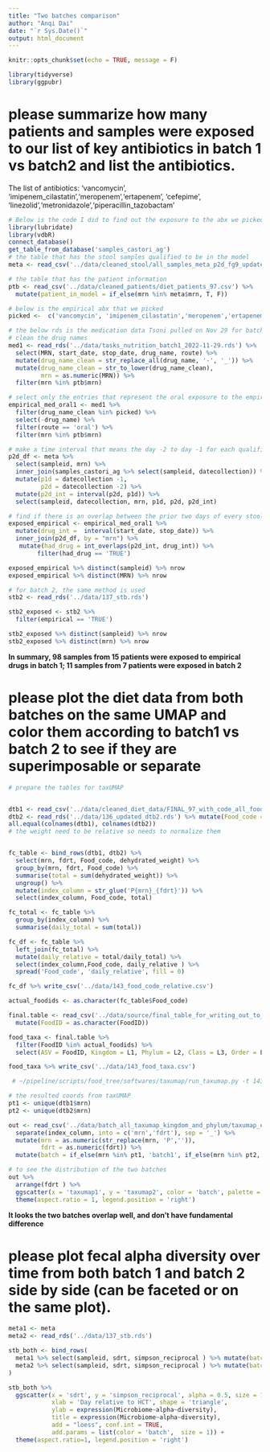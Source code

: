 ```yaml
---
title: "Two batches comparison"
author: "Anqi Dai"
date: "`r Sys.Date()`"
output: html_document
---
```


```r
knitr::opts_chunk$set(echo = TRUE, message = F)
```

```r
library(tidyverse)
library(ggpubr)
```




# please summarize how many patients and samples were exposed to our list of key antibiotics in batch 1 vs batch2 and list the antibiotics.

The list of antibiotics: 'vancomycin', 'imipenem_cilastatin','meropenem','ertapenem', 'cefepime', 'linezolid','metronidazole','piperacillin_tazobactam'

```r
# Below is the code I did to find out the exposure to the abx we picked orally
library(lubridate)
library(vdbR)
connect_database()
get_table_from_database('samples_castori_ag')
# the table that has the stool samples qualified to be in the model
meta <- read_csv('../data/cleaned_stool/all_samples_meta_p2d_fg9_updated.csv')

# the table that has the patient information
ptb <- read_csv('../data/cleaned_patients/diet_patients_97.csv') %>% 
  mutate(patient_in_model = if_else(mrn %in% meta$mrn, T, F))

# below is the empirical abx that we picked 
picked <-  c('vancomycin', 'imipenem_cilastatin','meropenem','ertapenem', 'cefepime', 'linezolid','metronidazole','piperacillin_tazobactam')

# the below rds is the medication data Tsoni pulled on Nov 29 for batch 1 
# clean the drug names
med1 <- read_rds('../data/tasks_nutrition_batch1_2022-11-29.rds') %>% 
  select(MRN, start_date, stop_date, drug_name, route) %>% 
  mutate(drug_name_clean = str_replace_all(drug_name, '-', '_')) %>% 
  mutate(drug_name_clean = str_to_lower(drug_name_clean),
         mrn = as.numeric(MRN)) %>% 
  filter(mrn %in% ptb$mrn)

# select only the entries that represent the oral exposure to the empirical drugs
empirical_med_oral1 <- med1 %>% 
  filter(drug_name_clean %in% picked) %>% 
  select(-drug_name) %>% 
  filter(route == 'oral') %>% 
  filter(mrn %in% ptb$mrn)

# make a time interval that means the day -2 to day -1 for each qualified stool sample
p2d_df <- meta %>% 
  select(sampleid, mrn) %>% 
  inner_join(samples_castori_ag %>% select(sampleid, datecollection)) %>% 
  mutate(p1d = datecollection -1,
         p2d = datecollection -2) %>% 
  mutate(p2d_int = interval(p2d, p1d)) %>% 
  select(sampleid, datecollection, mrn, p1d, p2d, p2d_int)

# find if there is an overlap between the prior two days of every stool sample and the administering of the oral empirical drugs, and identify the exposed stool samples
exposed_empirical <- empirical_med_oral1 %>% 
  mutate(drug_int =  interval(start_date, stop_date)) %>% 
  inner_join(p2d_df, by = "mrn") %>% 
   mutate(had_drug = int_overlaps(p2d_int, drug_int)) %>% 
        filter(had_drug == 'TRUE')

exposed_empirical %>% distinct(sampleid) %>% nrow
exposed_empirical %>% distinct(MRN) %>% nrow
```

```r
# for batch 2, the same method is used 
stb2 <- read_rds('../data/137_stb.rds')

stb2_exposed <- stb2 %>% 
  filter(empirical == 'TRUE')

stb2_exposed %>% distinct(sampleid) %>% nrow
stb2_exposed %>% distinct(mrn) %>% nrow
```

**In summary, 98 samples from 15 patients were exposed to empirical drugs in batch 1; 11 samples from 7 patients were exposed in batch 2**

# please plot the diet data from both batches on the same UMAP and color  them according to batch1 vs batch 2 to see if they are superimposable or separate

```r
# prepare the tables for taxUMAP


dtb1 <- read_csv('../data/cleaned_diet_data/FINAL_97_with_code_all_foods_drt_with_EN_finalized.csv')
dtb2 <- read_rds('../data/136_updated_dtb2.rds') %>% mutate(Food_code = as.numeric(Food_code))
all.equal(colnames(dtb1), colnames(dtb2))
# the weight need to be relative so needs to normalize them 


fc_table <- bind_rows(dtb1, dtb2) %>% 
  select(mrn, fdrt, Food_code, dehydrated_weight) %>% 
  group_by(mrn, fdrt, Food_code) %>% 
  summarise(total = sum(dehydrated_weight)) %>% 
  ungroup() %>% 
  mutate(index_column = str_glue('P{mrn}_{fdrt}')) %>% 
  select(index_column, Food_code, total)

fc_total <- fc_table %>% 
  group_by(index_column) %>% 
  summarise(daily_total = sum(total))

fc_df <- fc_table %>% 
  left_join(fc_total) %>% 
  mutate(daily_relative = total/daily_total) %>% 
  select(index_column,Food_code, daily_relative ) %>% 
  spread('Food_code', 'daily_relative', fill = 0)

fc_df %>% write_csv('../data/143_food_code_relative.csv')
```
```r
actual_foodids <- as.character(fc_table$Food_code)

final.table <- read_csv('../data/source/final_table_for_writing_out_to_newick.csv') %>% 
  mutate(FoodID = as.character(FoodID))

food_taxa <- final.table %>% 
  filter(FoodID %in% actual_foodids) %>% 
  select(ASV = FoodID, Kingdom = L1, Phylum = L2, Class = L3, Order = L4) 

food_taxa %>% write_csv('../data/143_food_taxa.csv')
```

```r
 # ~/pipeline/scripts/food_tree/softwares/taxumap/run_taxumap.py -t 143_food_taxa.csv -m 143_food_code_relative.csv --agg_levels Kingdom/Phylum -n 173 --weights 1/0.5 --outdir batch_all_taxumap_kingdom_and_phylum 
```

```r
# the resulted coords from taxUMAP
pt1 <- unique(dtb1$mrn)
pt2 <- unique(dtb2$mrn)

out <- read_csv('../data/batch_all_taxumap_kingdom_and_phylum/taxumap_embedding.csv') %>% 
  separate(index_column, into = c('mrn','fdrt'), sep = '_') %>% 
  mutate(mrn = as.numeric(str_replace(mrn, 'P','')),
         fdrt = as.numeric(fdrt)) %>% 
  mutate(batch = if_else(mrn %in% pt1, 'batch1', if_else(mrn %in% pt2, 'batch2', 'NA')))

# to see the distribution of the two batches
out %>% 
  arrange(fdrt ) %>% 
  ggscatter(x = 'taxumap1', y = 'taxumap2', color = 'batch', palette = 'nejm', alpha = 0.1, facet.by = 'batch') +
  theme(aspect.ratio = 1, legend.position = 'right')
```

**It looks the two batches overlap well, and don't have fundamental difference**


# please plot fecal alpha diversity over time from both batch 1 and batch 2 side by side (can be faceted or on the same plot).

```r
meta1 <- meta
meta2 <- read_rds('../data/137_stb.rds')

stb_both <- bind_rows(
  meta1 %>% select(sampleid, sdrt, simpson_reciprocal ) %>% mutate(batch = 'batch1'),
  meta2 %>% select(sampleid, sdrt, simpson_reciprocal ) %>% mutate(batch = 'batch2')
)

stb_both %>% 
  ggscatter(x = 'sdrt', y = 'simpson_reciprocal', alpha = 0.5, size = 1, color = 'batch',palette = 'nejm',
            xlab = 'Day relative to HCT', shape = 'triangle',
            ylab = expression(Microbiome~alpha~diversity),
            title = expression(Microbiome~alpha~diversity),
            add = "loess", conf.int = TRUE, 
            add.params = list(color = 'batch',  size = 1)) +
  theme(aspect.ratio=1, legend.position = 'right') 
```

